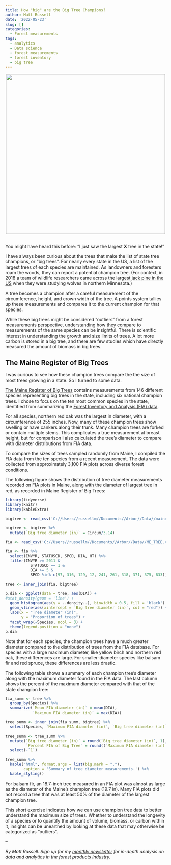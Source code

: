 ```yaml
---
title: How "big" are the Big Tree Champions?
author: Matt Russell
date: '2022-05-23'
slug: []
categories:
  - Forest measurements
tags:
  - analytics
  - Data science
  - forest measurements
  - forest inventory
  - big tree
---
```


<center>

![](oaktree.jpg){width=500px}

</center>

##

You might have heard this before: "I just saw the largest **X** tree in the state!"

I have always been curious about the trees that make the list of state tree champions, or "big trees". For nearly every state in the US, a list of the largest trees of each species are maintained. As landowners and foresters roam the woods, they can report a potential champion tree. (For context, in 2018 a team of wildlife researchers came across the [largest jack pine in the US](https://www.twincities.com/2018/12/05/jack-pine-voyageurs-national-park-mn-largest-recorded-in-us/) when they were studying wolves in northern Minnesota.)

A tree becomes a champion after a careful measurement of the circumference, height, and crown width of the tree. A points system tallies up these measurements and compares it to the current champion for that species.

While these big trees might be considered "outliers" from a forest measurements perspective, understanding how they compare to measurements of the same species can be insightful. There is scientific interest in understanding the growth and size limits of trees. A lot more carbon is stored in a big tree, and there are few studies which have directly measured the amount of biomass in big trees. 

## The Maine Register of Big Trees

I was curious to see how these champion trees compare the the size of most trees growing in a state. So I turned to some data.

[The Maine Register of Big Trees](https://digitalmaine.com/for_docs/265/) contains measurements from 146 different species representing big trees in the state, including six national champion trees. I chose to focus on the ten most common species in the state, identified from summarizing the [Forest Inventory and Analysis (FIA) data](https://www.nrs.fs.fed.us/fia/data-tools/state-reports/ME/default.asp).

For all species, northern red oak was the largest in diameter, with a circumference of 255 inches. Now, many of these champion trees show swelling or have cankers along their trunk. Many champion trees are forked or contain multiple stems. This complicates a true measurement at breast height, but for comparison I also calculated the tree's diameter to compare with diameter distributions from FIA data.

To compare the sizes of trees sampled randomly from Maine, I compiled the FIA data from the ten species from a recent measurement. The data were collected from approximately 3,100 FIA plots across diverse forest conditions. 

The following figure shows the distribution of tree diameter measurements recorded on FIA plots in Maine, along with the diameter of largest tree in red, as recorded in Maine Register of Big Trees:

```r
library(tidyverse)
library(knitr)
library(kableExtra)

bigtree <- read_csv('C://Users//russellm//Documents//Arbor//Data//mainebigtrees.csv')

bigtree <- bigtree %>% 
  mutate(`Big tree diameter (in)` = Circum/3.14)

fia <- read_csv('C://Users//russellm//Documents//Arbor//Data//ME_TREE.csv')

fia <- fia %>% 
  select(INVYR, STATUSCD, SPCD, DIA, HT) %>% 
  filter(INVYR >= 2011 & 
           STATUSCD == 1 &
           DIA >= 5 &
           SPCD %in% c(97, 316, 129, 12, 241, 261, 318, 371, 375, 833))

tree <- inner_join(fia, bigtree)
```

```r
p.dia <- ggplot(data = tree, aes(DIA)) +
#stat_density(geom = 'line') +
  geom_histogram(aes(y = ..density..), binwidth = 0.5, fill = 'black') +
  geom_vline(aes(xintercept = `Big tree diameter (in)`, col = "red")) +
  labs(x = "Tree diameter (in)", 
       y = "Proportion of trees") +
  facet_wrap(~Species, ncol = 3) +
  theme(legend.position = "none")
p.dia
```

Note that for each species, the champion trees have a much greater diameter compared to the distribution of trees from the FIA database. For species with a large maximum diameter, like yellow birch and northern red oak, these differences are large. For smaller-diameter species like balsam fir and red spruce, these differences are less drastic.

The following table shows a summary of each champion tree's diameter along with the maximum diameter found in the FIA data. The last column shows the percent of the maximum diameter compared with that of the state champion tree:

```r

fia_summ <- tree %>% 
  group_by(Species) %>% 
  summarize(`Mean FIA diameter (in)` = mean(DIA),
            `Maximum FIA diameter (in)` = max(DIA))

tree_summ <- inner_join(fia_summ, bigtree) %>% 
  select(Species, `Maximum FIA diameter (in)`, `Big tree diameter (in)`)

tree_summ <- tree_summ %>% 
  mutate(`Big tree diameter (in)` = round(`Big tree diameter (in)`, 1),
         `Percent FIA of Big Tree` = round((`Maximum FIA diameter (in)`/`Big tree diameter (in)`)*100),1) %>% 
  select(-`1`)

tree_summ %>% 
  kable("html", format.args = list(big.mark = ","),
        caption = 'Summary of tree diameter measurements.') %>%
  kable_styling()
```

For balsam fir, an 18.7-inch tree measured in an FIA plot was almost as large as the diameter of the Maine's champion tree (19.7 in). Many FIA plots did not record a tree that was at least 50% of the diameter of the largest champion tree.

This short exercise indicates how we can use champion tree data to better understand the maximum size of trees. Whether to understand the longevity of a species or to quantify the amount of volume, biomass, or carbon within it, insights can be unearthed by looking at these data that may otherwise be categorized as "outliers".
 
--

*By Matt Russell. Sign up for my [monthly newsletter](https://mailchi.mp/d96897dc0f46/arbor-analytics) for in-depth analysis on data and analytics in the forest products industry.*
